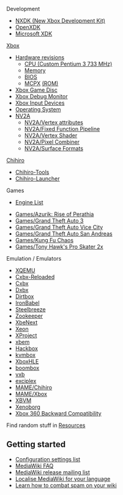 {{:Main Page/Header}}

Development

* [https://github.com/xqemu/nxdk NXDK (New Xbox Development Kit)]
* [[OpenXDK]]
* [[Microsoft XDK]]

[[Xbox]]

* [[Hardware revisions]]
** [[CPU|CPU (Custom Pentium 3 733 MHz)]]
** [[Memory]]
** [[BIOS]]
** [[MCPX]] [[MCPX ROM|(ROM)]]
* [[Xbox Game Disc]]
* [[Xbox Debug Monitor]]
* [[Xbox Input Devices]]
* [[Operating System]]
* [[NV2A]]
** [[NV2A/Vertex attributes]]
** [[NV2A/Fixed Function Pipeline]]
** [[NV2A/Vertex Shader]]
** [[NV2A/Pixel Combiner]]
** [[NV2A/Surface Formats]]

[http://segaretro.org/Sega_Chihiro Chihiro]

* [[Chihiro-Tools]]
* [[Chihiro-Launcher]]

Games

* [[Engine List]]

* [[Games/Azurik: Rise of Perathia]]
* [[Games/Grand Theft Auto 3]]
* [[Games/Grand Theft Auto Vice City]]
* [[Games/Grand Theft Auto San Andreas]]
* [[Games/Kung Fu Chaos]]
* [[Games/Tony Hawk's Pro Skater 2x]]

Emulation / Emulators

* [[XQEMU]]
* [[Cxbx-Reloaded]]
* [[Cxbx]]
* [http://dxbx-emu.com Dxbx]
* [https://github.com/impeachgod/Dirtbox Dirtbox]
* [https://sourceforge.net/p/ironbabel/code/HEAD/tree/trunk/Box/Xbox/ IronBabel]
* [https://github.com/daeken/Steelbreeze Steelbreeze]
* [https://github.com/daeken/Zookeeper Zookeeper]
* [http://ngemu.com/threads/.154342/ XbeNext]
* [http://ngemu.com/forums/.65/ Xeon]
* [http://ngemu.com/threads/.105210/ XProject]
* [https://code.google.com/p/xbem xbem]
* [[Hackbox]]
* [https://github.com/phire/kvmbox kvmbox]
* [https://github.com/Gabriel-Maldonado/XboxHLE XboxHLE]
* [https://github.com/bjh83/boombox boombox]
* [https://github.com/docbrown/vxb vxb]
* [https://github.com/quantumdude836/exciplex exciplex]
* [http://mamedev.org/ MAME/Chihiro]
* [http://mamedev.org/ MAME/Xbox]
* [https://github.com/monocasa/xbvm XBVM]
* [http://xenoborg-emu.blogspot.com/ Xenoborg]
* [[Xbox 360 Backward Compatibility]]


Find random stuff in [[Resources]]

== Getting started ==

* [https://www.mediawiki.org/wiki/Special:MyLanguage/Manual:Configuration_settings Configuration settings list]
* [https://www.mediawiki.org/wiki/Special:MyLanguage/Manual:FAQ MediaWiki FAQ]
* [https://lists.wikimedia.org/mailman/listinfo/mediawiki-announce MediaWiki release mailing list]
* [https://www.mediawiki.org/wiki/Special:MyLanguage/Localisation#Translation_resources Localise MediaWiki for your language]
* [https://www.mediawiki.org/wiki/Special:MyLanguage/Manual:Combating_spam Learn how to combat spam on your wiki]